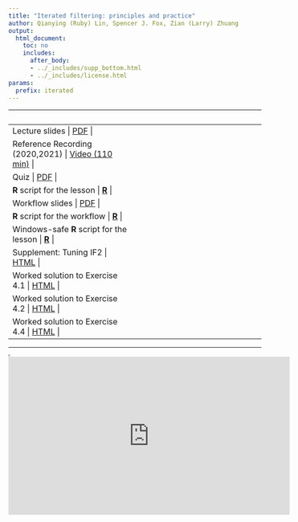 ```yaml
---
title: "Iterated filtering: principles and practice"
author: Qianying (Ruby) Lin, Spencer J. Fox, Zian (Larry) Zhuang
output:
  html_document:
    toc: no
    includes:
      after_body:
      - ../_includes/supp_bottom.html
      - ../_includes/license.html
params:
  prefix: iterated
---
```


|     |     |
|:----|:---:|
| Lecture slides \| [PDF](slides/mif/main.pdf) \|
| Reference Recording (2020,2021) \| [Video (110 min)](https://www.youtube.com/playlist?list=PLluGwj6FGt2S9cNE-rD3CZJY6X_KydOMi) \|
| Quiz \| [PDF](slides/mif/quiz.pdf) \|
| **R** script for the lesson \| [**R**](slides/mif/main.R) \|
| Workflow slides \| [PDF](slides/mif/workflow.pdf) \|
| **R** script for the workflow \| [**R**](slides/mif/workflow.R) \|
| Windows-safe **R** script for the lesson \| [**R**](slides/mif/main_win.R) \|
| Supplement: Tuning IF2 \| [HTML](slides/mif/if2_settings.html) \|
| Worked solution to Exercise 4.1 \| [HTML](slides/mif/Q_fit_seir.html) \|
| Worked solution to Exercise 4.2 \| [HTML](slides/mif/Q_fit_all.html) \|
| Worked solution to Exercise 4.4 \| [HTML](slides/mif/Q_check_code.html) \|

------------------------------------------------------------------------

<iframe width="0" height="0">

</iframe>

<iframe data-external="1" width="560" height="315" src="https://www.youtube-nocookie.com/embed/videoseries?list=PLluGwj6FGt2S9cNE-rD3CZJY6X_KydOMi" frameborder="0" allow="accelerometer; autoplay; encrypted-media; gyroscope; picture-in-picture" allowfullscreen>

</iframe>
